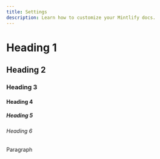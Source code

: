 ```yaml
---
title: Settings
description: Learn how to customize your Mintlify docs.
---
```


# Heading 1

## Heading 2

### Heading 3

#### Heading 4

##### Heading 5

###### Heading 6

Paragraph
